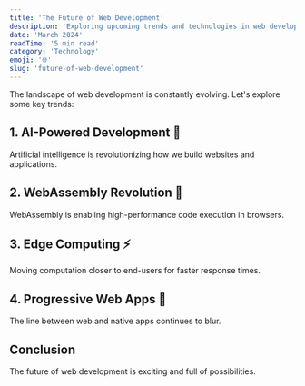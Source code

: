 ```yaml
---
title: 'The Future of Web Development'
description: 'Exploring upcoming trends and technologies in web development.'
date: 'March 2024'
readTime: '5 min read'
category: 'Technology'
emoji: '🌐'
slug: 'future-of-web-development'
---
```


The landscape of web development is constantly evolving. Let's explore some key trends:

## 1. AI-Powered Development 🤖

Artificial intelligence is revolutionizing how we build websites and applications.

## 2. WebAssembly Revolution 🚀

WebAssembly is enabling high-performance code execution in browsers.

## 3. Edge Computing ⚡

Moving computation closer to end-users for faster response times.

## 4. Progressive Web Apps 📱

The line between web and native apps continues to blur.

## Conclusion

The future of web development is exciting and full of possibilities.
